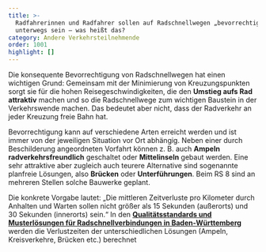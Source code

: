 ```yaml
---
title: >-
  Radfahrerinnen und Radfahrer sollen auf Radschnellwegen „bevorrechtigt“
  unterwegs sein – was heißt das? 
category: Andere Verkehrsteilnehmende
order: 1001
highlight: []
---
```

Die konsequente Bevorrechtigung von Radschnellwegen hat einen wichtigen Grund: Gemeinsam mit der Minimierung von Kreuzungspunkten sorgt sie für die hohen Reisegeschwindigkeiten, die den **Umstieg aufs Rad attraktiv** machen und so die Radschnellwege zum wichtigen Baustein in der Verkehrswende machen. Das bedeutet aber nicht, dass der Radverkehr an jeder Kreuzung freie Bahn hat.

Bevorrechtigung kann auf verschiedene Arten erreicht werden und ist immer von der jeweiligen Situation vor Ort abhängig. Neben einer durch Beschilderung angeordneten Vorfahrt können z. B. auch **Ampeln radverkehrsfreundlich** geschaltet oder **Mittelinseln** gebaut werden. Eine sehr attraktive aber zugleich auch teurere Alternative sind sogenannte planfreie Lösungen, also **Brücken** oder **Unterführungen**. Beim RS 8 sind an mehreren Stellen solche Bauwerke geplant.

Die konkrete Vorgabe lautet: „Die mittleren Zeitverluste pro Kilometer durch Anhalten und Warten sollen nicht größer als 15 Sekunden (außerorts) und 30 Sekunden (innerorts) sein.“ In den [**Qualitätsstandards und Musterlösungen für Radschnellverbindungen in Baden-Württemberg**](https://www.google.com/url?q=https://www.aktivmobil-bw.de/radverkehr/radschnellverbindungen/qualitaetsstandards-und-musterloesungen/\&sa=D\&source=docs\&ust=1671631626951292\&usg=AOvVaw0NUvpyI9FE_whUmsfLDx4W) werden die Verlustzeiten der unterschiedlichen Lösungen (Ampeln, Kreisverkehre, Brücken etc.) berechnet
